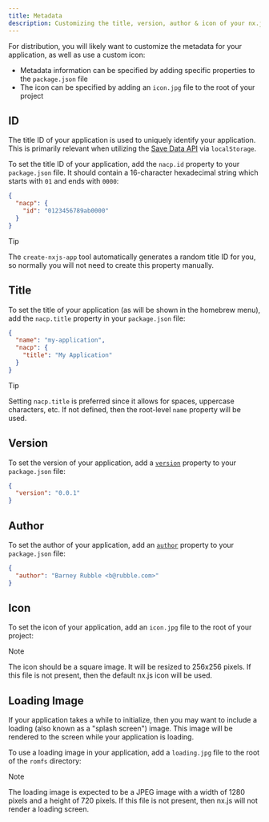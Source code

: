 ```yaml
---
title: Metadata
description: Customizing the title, version, author & icon of your nx.js application
---
```



For distribution, you will likely want to customize the metadata for your application, as well as use a custom icon:
* Metadata information can be specified by adding specific properties to the `package.json` file
* The icon can be specified by adding an `icon.jpg` file to the root of your project

<Screenshot src={HbmenuScreenshot} />

## ID

The title ID of your application is used to uniquely identify your application. This is
primarily relevant when utilizing the [Save Data API](/runtime/concepts/save-data) via `localStorage`.

To set the title ID of your application, add the `nacp.id` property to your `package.json` file.
It should contain a 16-character hexadecimal string which starts with `01` and ends with `0000`:

```json title="package.json"
{
  "nacp": {
    "id": "0123456789ab0000"
  }
}
```

> [!TIP]
> The `create-nxjs-app` tool automatically generates a random title ID for you,
> so normally you will not need to create this property manually.

## Title

To set the title of your application (as will be shown in the homebrew menu),
add the `nacp.title` property in your `package.json` file:

```json title="package.json"
{
  "name": "my-application",
  "nacp": {
    "title": "My Application"
  }
}
```

> [!TIP]
> Setting `nacp.title` is preferred since it allows for spaces, uppercase characters, etc.
> If not defined, then the root-level `name` property will be used.

## Version

To set the version of your application, add a [`version`](https://docs.npmjs.com/cli/v10/configuring-npm/package-json#version) property to your `package.json` file:

```json title="package.json"
{
  "version": "0.0.1"
}
```

## Author

To set the author of your application, add an [`author`](https://docs.npmjs.com/cli/v10/configuring-npm/package-json#people-fields-author-contributors) property to your `package.json` file:

```json title="package.json"
{
  "author": "Barney Rubble <b@rubble.com>"
}
```

## Icon

To set the icon of your application, add an `icon.jpg` file to the root of your project:

<Files>
  <File name="icon.jpg" />
  <File name="package.json" />
  <Folder name="src" defaultOpen>
    <File name="main.ts" />
  </Folder>
</Files>

> [!NOTE]
> The icon should be a square image. It will be resized to 256x256 pixels. If this file is
> not present, then the default nx.js icon will be used.

## Loading Image

If your application takes a while to initialize, then you may want to include a loading (also known as a "splash screen") image.
This image will be rendered to the screen while your application is loading.

To use a loading image in your application, add a `loading.jpg` file to the root of the `romfs` directory:

<Files>
  <File name="package.json" />
  <Folder name="romfs" defaultOpen>
    <File name="loading.jpg" />
  </Folder>
  <Folder name="src" defaultOpen>
    <File name="main.ts" />
  </Folder>
</Files>

> [!NOTE]
> The loading image is expected to be a JPEG image with a width of 1280 pixels and a height of 720 pixels.
> If this file is not present, then nx.js will not render a loading screen.
